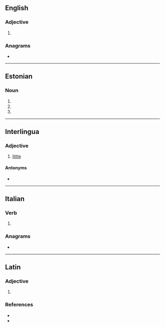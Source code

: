 ==English==

===Adjective===
{{en-adj|-}}

# {{alternative spelling of|en|pareve}}

===Anagrams===
* {{anagrams|en|a=aeprv|parev|paver|vaper}}

----

==Estonian==

===Noun===
{{head|et|noun form}}

# {{noun form of|et|parv||gen|s}}
# {{noun form of|et|parv||par|s}}
# {{noun form of|et|parv||ill|s}}

----

==Interlingua==

===Adjective===
{{ia-adj|minor|sup2=minime}}

# [[little]]

====Antonyms====
* {{l|ia|grande}}

----

==Italian==

===Verb===
{{head|it|verb form}}

# {{inflection of|it|parere||3|s|phis}}

===Anagrams===
* {{anagrams|it|a=aeprv|prave}}

----

==Latin==

===Adjective===
{{la-adj-form|parve}}

# {{inflection of|la|parvus||voc|m|s}}

===References===
* {{R:L&S}}
* {{R:Gaffiot}}